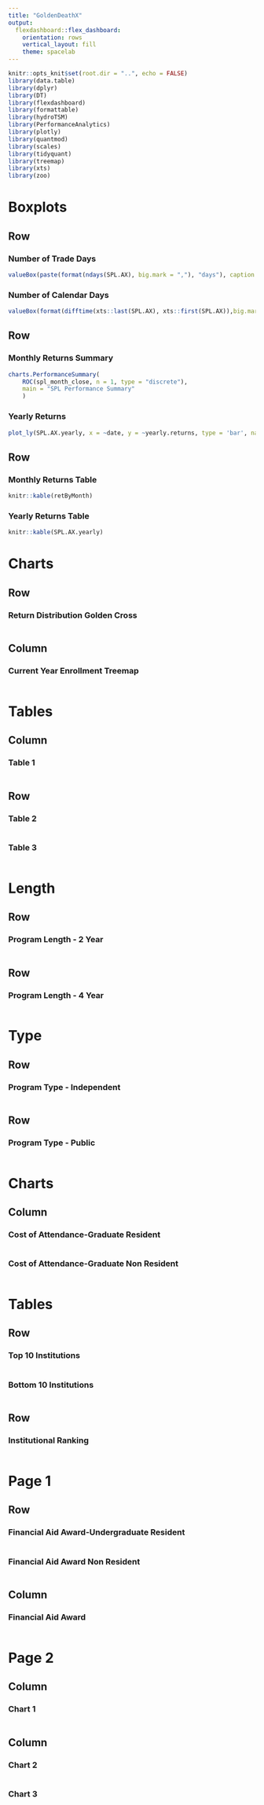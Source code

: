 ```yaml
---
title: "GoldenDeathX"
output: 
  flexdashboard::flex_dashboard:
    orientation: rows
    vertical_layout: fill
    theme: spacelab    
---
```


```r
knitr::opts_knit$set(root.dir = "..", echo = FALSE)
library(data.table)
library(dplyr)
library(DT)
library(flexdashboard)
library(formattable)
library(hydroTSM)
library(PerformanceAnalytics)
library(plotly)
library(quantmod)
library(scales)
library(tidyquant)
library(treemap)
library(xts)
library(zoo)
```

Boxplots {data-navmenu="Enrollment Summary"}
=====================================


Row {data-width=350}
-----------------------------------------------------------------------

### Number of Trade Days

```r
valueBox(paste(format(ndays(SPL.AX), big.mark = ","), "days"), caption = "# of Trade Days", icon="fa-pencil")
```

### Number of Calendar Days

```r
valueBox(format(difftime(xts::last(SPL.AX), xts::first(SPL.AX)),big.mark=","), caption = "# of Calendar Days", icon="fa-pencil")
```

Row {data-width=500}
-----------------------------------------------------------------------

### Monthly Returns Summary

```r
charts.PerformanceSummary(
    ROC(spl_month_close, n = 1, type = "discrete"),
    main = "SPL Performance Summary"
    )
```

### Yearly Returns

```r
plot_ly(SPL.AX.yearly, x = ~date, y = ~yearly.returns, type = 'bar', name = 'Returns by Year')
```

Row {data-width=500}
-----------------------------------------------------------------------

### Monthly Returns Table

```r
knitr::kable(retByMonth)
```

### Yearly Returns Table

```r
knitr::kable(SPL.AX.yearly)
```

Charts {data-navmenu="Enrollment Summary"}
=====================================

Row {data-width=500}
-----------------------------------------------------------------------

### Return Distribution Golden Cross

```r

```

Column {data-width=350}
-----------------------------------------------------------------------


### Current Year Enrollment Treemap

```r

```

Tables {data-navmenu="Enrollment Summary"}
=====================================  

Column
-------------------------------------
    
### Table 1
    
```r

```
   
Row
-------------------------------------
    
### Table 2
    
```r

```
    
### Table 3

```r

```

Length {data-navmenu="Institution Overview"}
=====================================

Row
-----------------------------------------------------------------------

### Program Length - 2 Year

```r

```

Row
-----------------------------------------------------------------------

### Program Length - 4 Year

```r

```

Type {data-navmenu="Institution Overview"}
=====================================  

Row
-------------------------------------
    
### Program Type - Independent
    
```r

```
   
Row
-------------------------------------
    
### Program Type - Public
    
```r

```

Charts {data-navmenu="College Detail"}
=====================================     

Column {data-width=350}
-----------------------------------------------------------------------

### Cost of Attendance-Graduate Resident

```r

```

### Cost of Attendance-Graduate Non Resident

```r

```

Tables {data-navmenu="College Detail"}
=====================================    

Row {data-width=450}
-------------------------------------
    
### Top 10 Institutions

```r

```
    
### Bottom 10 Institutions

```r

```

Row
-------------------------------------
    
### Institutional Ranking
    
```r

```

Page 1 {data-navmenu="Fin Aid Awd"}
=====================================    

Row
-------------------------------------
    
### Financial Aid Award-Undergraduate Resident

```r

```
    
### Financial Aid Award Non Resident

```r

```

Column
-------------------------------------
    
### Financial Aid Award
    
```r

```

Page 2 {data-navmenu="Fin Aid Awd"}
=====================================    

Column 
-------------------------------------
    
### Chart 1
    
```r

```
   
Column {.tabset}
-------------------------------------
   
### Chart 2

```r

```
 
### Chart 3
    
```r

```
